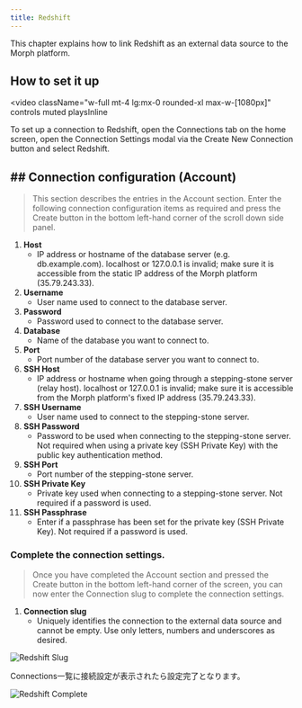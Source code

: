 ```yaml
---
title: Redshift
---
```


This chapter explains how to link Redshift as an external data source to the Morph platform.

## How to set it up

<video
  className="w-full mt-4 lg:mx-0 rounded-xl max-w-[1080px]"
  controls
  muted
  playsInline
>
  <source src="/assets/videos/integrations/docs_connection_redshift.mp4" type="video/mp4" />
</video>

To set up a connection to Redshift, open the Connections tab on the home screen, open the Connection Settings modal via the Create New Connection button and select Redshift.


## ## Connection configuration (Account)

> This section describes the entries in the Account section. Enter the following connection configuration items as required and press the Create button in the bottom left-hand corner of the scroll down side panel.

1. **Host**
    - IP address or hostname of the database server (e.g. db.example.com). localhost or 127.0.0.1 is invalid; make sure it is accessible from the static IP address of the Morph platform (35.79.243.33).
2. **Username**
    - User name used to connect to the database server.
3. **Password**
    - Password used to connect to the database server.
4. **Database**
    - Name of the database you want to connect to.
5. **Port**
    - Port number of the database server you want to connect to.
6. **SSH Host**
    - IP address or hostname when going through a stepping-stone server (relay host). localhost or 127.0.0.1 is invalid; make sure it is accessible from the Morph platform's fixed IP address (35.79.243.33).
7. **SSH Username**
    - User name used to connect to the stepping-stone server.
8. **SSH Password**
    - Password to be used when connecting to the stepping-stone server. Not required when using a private key (SSH Private Key) with the public key authentication method.
9. **SSH Port**
    - Port number of the stepping-stone server.
10. **SSH Private Key**
    - Private key used when connecting to a stepping-stone server. Not required if a password is used.
11. **SSH Passphrase**
    - Enter if a passphrase has been set for the private key (SSH Private Key). Not required if a password is used.

### Complete the connection settings.

> Once you have completed the Account section and pressed the Create button in the bottom left-hand corner of the screen, you can now enter the Connection slug to complete the connection settings.

1. **Connection slug**
    - Uniquely identifies the connection to the external data source and cannot be empty. Use only letters, numbers and underscores as desired.

![Redshift Slug](/assets/images/integrations/redshiftslug.png)

Connections一覧に接続設定が表示されたら設定完了となります。

![Redshift Complete](/assets/images/integrations/redshiftcomplete.png)